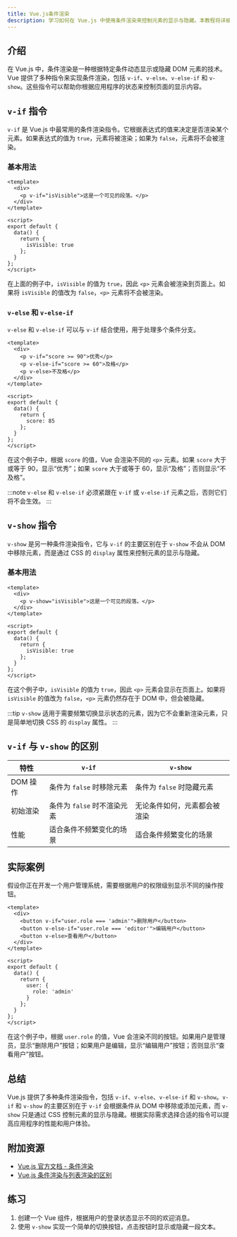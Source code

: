 ```yaml
---
title: Vue.js条件渲染
description: 学习如何在 Vue.js 中使用条件渲染来控制元素的显示与隐藏。本教程将详细介绍 `v-if`、`v-else`、`v-else-if` 和 `v-show` 指令，并通过实际案例帮助你掌握这些概念。
---
```


## 介绍

在 Vue.js 中，条件渲染是一种根据特定条件动态显示或隐藏 DOM 元素的技术。Vue 提供了多种指令来实现条件渲染，包括 `v-if`、`v-else`、`v-else-if` 和 `v-show`。这些指令可以帮助你根据应用程序的状态来控制页面的显示内容。

## `v-if` 指令

`v-if` 是 Vue.js 中最常用的条件渲染指令。它根据表达式的值来决定是否渲染某个元素。如果表达式的值为 `true`，元素将被渲染；如果为 `false`，元素将不会被渲染。

### 基本用法

```vue
<template>
  <div>
    <p v-if="isVisible">这是一个可见的段落。</p>
  </div>
</template>

<script>
export default {
  data() {
    return {
      isVisible: true
    };
  }
};
</script>
```

在上面的例子中，`isVisible` 的值为 `true`，因此 `<p>` 元素会被渲染到页面上。如果将 `isVisible` 的值改为 `false`，`<p>` 元素将不会被渲染。

### `v-else` 和 `v-else-if`

`v-else` 和 `v-else-if` 可以与 `v-if` 结合使用，用于处理多个条件分支。

```vue
<template>
  <div>
    <p v-if="score >= 90">优秀</p>
    <p v-else-if="score >= 60">及格</p>
    <p v-else>不及格</p>
  </div>
</template>

<script>
export default {
  data() {
    return {
      score: 85
    };
  }
};
</script>
```

在这个例子中，根据 `score` 的值，Vue 会渲染不同的 `<p>` 元素。如果 `score` 大于或等于 90，显示“优秀”；如果 `score` 大于或等于 60，显示“及格”；否则显示“不及格”。

:::note
`v-else` 和 `v-else-if` 必须紧跟在 `v-if` 或 `v-else-if` 元素之后，否则它们将不会生效。
:::

## `v-show` 指令

`v-show` 是另一种条件渲染指令，它与 `v-if` 的主要区别在于 `v-show` 不会从 DOM 中移除元素，而是通过 CSS 的 `display` 属性来控制元素的显示与隐藏。

### 基本用法

```vue
<template>
  <div>
    <p v-show="isVisible">这是一个可见的段落。</p>
  </div>
</template>

<script>
export default {
  data() {
    return {
      isVisible: true
    };
  }
};
</script>
```

在这个例子中，`isVisible` 的值为 `true`，因此 `<p>` 元素会显示在页面上。如果将 `isVisible` 的值改为 `false`，`<p>` 元素仍然存在于 DOM 中，但会被隐藏。

:::tip
`v-show` 适用于需要频繁切换显示状态的元素，因为它不会重新渲染元素，只是简单地切换 CSS 的 `display` 属性。
:::

## `v-if` 与 `v-show` 的区别

| 特性          | `v-if`                          | `v-show`                        |
|---------------|---------------------------------|---------------------------------|
| DOM 操作      | 条件为 `false` 时移除元素        | 条件为 `false` 时隐藏元素        |
| 初始渲染      | 条件为 `false` 时不渲染元素      | 无论条件如何，元素都会被渲染     |
| 性能          | 适合条件不频繁变化的场景         | 适合条件频繁变化的场景           |

## 实际案例

假设你正在开发一个用户管理系统，需要根据用户的权限级别显示不同的操作按钮。

```vue
<template>
  <div>
    <button v-if="user.role === 'admin'">删除用户</button>
    <button v-else-if="user.role === 'editor'">编辑用户</button>
    <button v-else>查看用户</button>
  </div>
</template>

<script>
export default {
  data() {
    return {
      user: {
        role: 'admin'
      }
    };
  }
};
</script>
```

在这个例子中，根据 `user.role` 的值，Vue 会渲染不同的按钮。如果用户是管理员，显示“删除用户”按钮；如果用户是编辑，显示“编辑用户”按钮；否则显示“查看用户”按钮。

## 总结

Vue.js 提供了多种条件渲染指令，包括 `v-if`、`v-else`、`v-else-if` 和 `v-show`。`v-if` 和 `v-show` 的主要区别在于 `v-if` 会根据条件从 DOM 中移除或添加元素，而 `v-show` 只是通过 CSS 控制元素的显示与隐藏。根据实际需求选择合适的指令可以提高应用程序的性能和用户体验。

## 附加资源

- [Vue.js 官方文档 - 条件渲染](https://v3.vuejs.org/guide/conditional.html)
- [Vue.js 条件渲染与列表渲染的区别](https://v3.vuejs.org/guide/list.html)

## 练习

1. 创建一个 Vue 组件，根据用户的登录状态显示不同的欢迎消息。
2. 使用 `v-show` 实现一个简单的切换按钮，点击按钮时显示或隐藏一段文本。